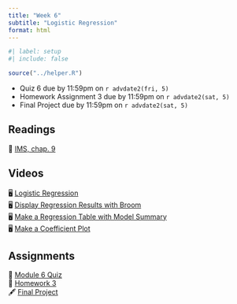 ```yaml
---
title: "Week 6"
subtitle: "Logistic Regression"
format: html
---
```


```r
#| label: setup
#| include: false

source("../helper.R")
```

::: {.callout-important}
- Quiz 6 due by 11:59pm on `r advdate2(fri, 5)`
- Homework Assignment 3 due by 11:59pm on `r advdate2(sat, 5)`
- Final Project due by 11:59pm on `r advdate2(sat, 5)`
:::

## Readings

| 📖 [IMS, chap. 9](https://openintro-ims.netlify.app/model-logistic)

## Videos

| 🖥 [Logistic Regression](https://youtu.be/xuTiAW0OR40?si=tSYvPmJKR-cvNtAX)
| 🖥 [Display Regression Results with Broom](https://youtu.be/upn8dlhvbns)
| 🖥 [Make a Regression Table with Model Summary](https://youtu.be/My6_X6x5TZw)
| 🖥 [Make a Coefficient Plot](https://youtu.be/gif_wkqyub8)

## Assignments

| 📘 [Module 6 Quiz](https://blackboard.gwu.edu/ultra/courses/_394195_1/outline)
| 🧮 [Homework 3](../assignments/homework-3.qmd)
| 🖋️ [Final Project](../project/project-description.qmd)
